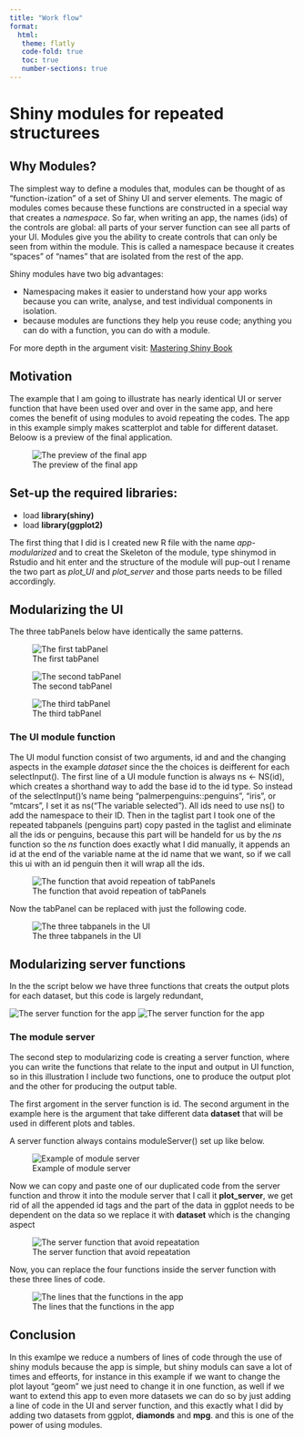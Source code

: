 ---
title: "Work flow"
format:
  html:
   theme: flatly
   code-fold: true
   toc: true
   number-sections: true
---


# Shiny modules for repeated structurees

## Why Modules?
The simplest way to define a modules that, modules can be thought of as "function-ization" of a set of Shiny UI and server elements. The magic of modules comes because these functions are constructed in a special way that creates a *namespace*. So far, when writing an app, the names (ids) of the controls are global: all parts of your server function can see all parts of your UI. Modules give you the ability to create controls that can only be seen from within the module. This is called a namespace because it creates “spaces” of “names” that are isolated from the rest of the app.

Shiny modules have two big advantages:

::: {.incremental}
* Namespacing makes it easier to understand how your app works because you can write, analyse, and test individual components in isolation.
* because modules are functions they help you reuse code; anything you can do with a function, you can do with a module. 
:::


For more depth in the argument visit: [Mastering Shiny Book](https://mastering-shiny.org/scaling-modules.html)



## Motivation
The example that I am going to illustrate has nearly identical UI or server function that have been used over and over in the same app, and here comes the benefit of using modules to avoid repeating the codes. The app in this example simply makes scatterplot and table for different dataset. Beloow is a preview of the final application.

![The preview of the final app](pics/Screenshot (47).png)

## Set-up the required libraries:

::: {.incremental}
* load **library(shiny)**
* load **library(ggplot2)**
:::

The first thing that I did is I created new R file with the name *app-modularized* and to creat the Skeleton of the module, type shinymod in Rstudio and hit enter and the structure of the module will pup-out I rename the two part as *plot_UI* and *plot_server* and those parts needs to be filled accordingly. 

## Modularizing the UI
The three tabPanels below have identically the same patterns. 


::: {layout-ncol=2}
![The first tabPanel](pics/Screenshot (58).png){#fig-penguins}

![The second tabPanel](pics/Screenshot (59).png){#fig-pen}

![The third tabPanel](pics/Screenshot (60).png){#fig-pen22}
:::

### The UI module function 
The UI modul function consist of two arguments, id and and the changing aspects in the example *dataset* since the the choices is deifferent for each selectInput().
The first line of a UI module function is always ns <- NS(id), which creates a shorthand way to add the base id to the id type. So instead of the selectInput()'s name being "palmerpenguins::penguins", "iris",  or "mtcars", I set it as ns("The variable selected"). All ids need to use ns() to add the namespace to their ID.
Then in the taglist part I took one of the repeated tabpanels (penguins part) copy pasted in the taglist and eliminate all the ids or penguins, because this part will be handeld for us by the *ns* function so the *ns* function does exactly what I did manually, it appends an id at the end of the variable name at the id name that we want, so if we call this ui with an id penguin then it will wrap all the ids.


![The function that avoid repeation of tabPanels](pics/Screenshot (52).png){#fig-pen28}




:::{.callout-note}
Now the tabPanel can be replaced with just the following code.
:::

![The three tabpanels in the UI](pics/Screenshot (55).png){#fig-pen27}


## Modularizing server functions
In the the script below we have three functions that creats the output plots for each dataset, but this code is largely redundant, 

::: {layout-ncol=2}
![The server function for the app](pics/Screenshot (61).png){#fig-pen61}
![The server function for the app](pics/Screenshot (62).png){#fig-pen62}
:::

### The module server
The second step to modularizing code is creating a server function, where you can write the functions that relate to the input and output in UI function, so in this illustration I include two functions, one to produce the output plot and the other for producing the output table.

The first argoment in the server function is id. The second argument in the example here is the argument that take different data **dataset** that will be used in different plots and tables.

A server function always contains moduleServer() set up like below.


![Example of module server](pics/Screenshot (57).png){#fig-pen15}

Now we can copy and paste one of our duplicated code from the server function and throw it into the module server that I call it **plot_server**, we get rid of all the appended id tags and the part of the data in ggplot needs to be dependent on the data so we replace it with **dataset** which is the changing aspect 

![The server function that avoid repeatation](pics/Screenshot (53).png){#fig-pen15}

:::{.callout-note}
Now, you can replace the four functions inside the server function with these three lines of code.
:::

![The lines that the functions in the app](pics/Screenshot (56).png){#fig-pen15}

## Conclusion
In this examlpe we reduce a numbers of lines of code through the use of shiny moduls because the app is simple, but shiny moduls can save a lot of times and effeorts, for instance in this example if we want to change the plot layout "geom" we just need to change it in one function, as well if we want to extend this app to even more datasets we can do so by just adding a line of code in the UI and server function, and this exactly what I did by adding two datasets from ggplot, **diamonds** and **mpg**. and this is one of the power of using modules.

